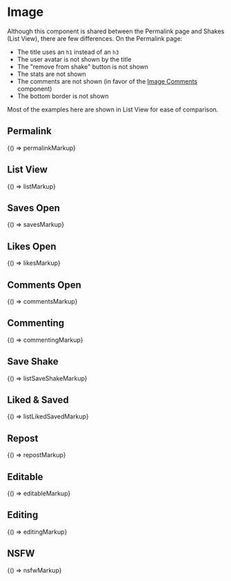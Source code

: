 
<Meta title="Legacy/Components/Image" />

# Image

Although this component is shared between the Permalink page and Shakes (List View), there are few differences. On the Permalink page:

- The title uses an `h1` instead of an `h3`
- The user avatar is not shown by the title
- The "remove from shake" button is not shown
- The stats are not shown
- The comments are not shown (in favor of the [Image Comments](/?path=/docs/legacy-components-image-comments--comment) component)
- The bottom border is not shown

Most of the examples here are shown in List View for ease of comparison.

## Permalink

<Canvas>
  <Story name="Permalink" height="800px">
    {() => permalinkMarkup}
  </Story>
</Canvas>

## List View

<Canvas>
  <Story name="List View" height="800px">
    {() => listMarkup}
  </Story>
</Canvas>

## Saves Open

<Canvas>
  <Story name="Saves Open" height="850px">
    {() => savesMarkup}
  </Story>
</Canvas>

## Likes Open

<Canvas>
  <Story name="Likes Open" height="900px">
    {() => likesMarkup}
  </Story>
</Canvas>

## Comments Open

<Canvas>
  <Story name="Comments Open" height="900px">
    {() => commentsMarkup}
  </Story>
</Canvas>

## Commenting

<Canvas>
  <Story name="Commenting" height="1000px">
    {() => commentingMarkup}
  </Story>
</Canvas>

## Save Shake

<Canvas>
  <Story name="Save Shake" height="900px">
    {() => listSaveShakeMarkup}
  </Story>
</Canvas>

## Liked & Saved

<Canvas>
  <Story name="Liked & Saved" height="900px">
    {() => listLikedSavedMarkup}
  </Story>
</Canvas>

## Repost

<Canvas>
  <Story name="Repost" height="900px">
    {() => repostMarkup}
  </Story>
</Canvas>

## Editable

<Canvas>
  <Story name="Editable" height="900px">
    {() => editableMarkup}
  </Story>
</Canvas>

## Editing

<Canvas>
  <Story name="Editing" height="1000px">
    {() => editingMarkup}
  </Story>
</Canvas>

## NSFW

<Canvas>
  <Story name="NSFW" height="1200px">
    {() => nsfwMarkup}
  </Story>
</Canvas>

